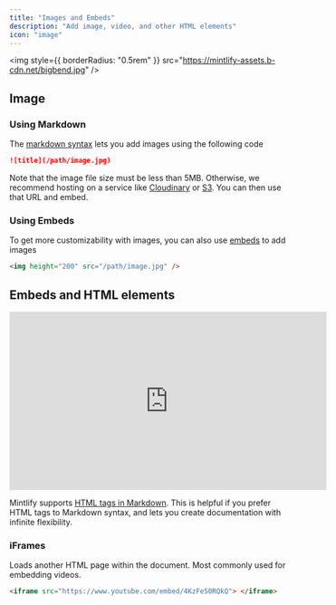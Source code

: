 ```yaml
---
title: "Images and Embeds"
description: "Add image, video, and other HTML elements"
icon: "image"
---
```


<img
  style={{ borderRadius: "0.5rem" }}
  src="https://mintlify-assets.b-cdn.net/bigbend.jpg"
/>

## Image

### Using Markdown

The [markdown syntax](https://www.markdownguide.org/basic-syntax/#images) lets
you add images using the following code

```md
![title](/path/image.jpg)
```

Note that the image file size must be less than 5MB. Otherwise, we recommend
hosting on a service like [Cloudinary](https://cloudinary.com/) or
[S3](https://aws.amazon.com/s3/). You can then use that URL and embed.

### Using Embeds

To get more customizability with images, you can also use
[embeds](/writing-content/embed) to add images

```html
<img height="200" src="/path/image.jpg" />
```

## Embeds and HTML elements

<iframe
  width="560"
  height="315"
  src="https://www.youtube.com/embed/4KzFe50RQkQ"
  title="YouTube video player"
  frameBorder="0"
  allow="accelerometer; autoplay; clipboard-write; encrypted-media; gyroscope; picture-in-picture"
  allowFullScreen
  style={{ width: "100%", borderRadius: "0.5rem" }}
></iframe>

<br />

<Tip>

Mintlify supports
[HTML tags in Markdown](https://www.markdownguide.org/basic-syntax/#html). This
is helpful if you prefer HTML tags to Markdown syntax, and lets you create
documentation with infinite flexibility.

</Tip>

### iFrames

Loads another HTML page within the document. Most commonly used for embedding
videos.

```html
<iframe src="https://www.youtube.com/embed/4KzFe50RQkQ"> </iframe>
```
